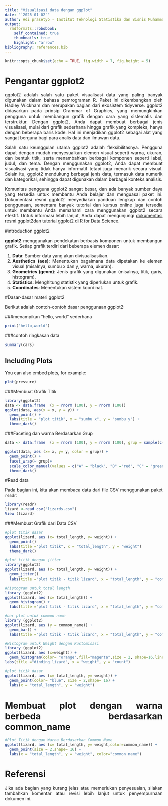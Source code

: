 ```yaml
---
title: "Visualisasi data dengan ggplot"
date: "`2025-01-02`"
author: Adi prasetyo - Institut Teknologi Statistika dan Bisnis Muhammadiyah
output:
  rmdformats::robobook:
    self_contained: true
    thumbnails: true
    highlight: "arrow"
bibliography: references.bib
---
```


```{=html}
<style>
body{
text-align: justify}
</style>
```
```r
knitr::opts_chunk$set(echo = TRUE, fig.width = 7, fig.height = 5)
```

# Pengantar ggplot2

ggplot2 adalah salah satu paket visualisasi data yang paling banyak digunakan dalam bahasa pemrograman R. Paket ini dikembangkan oleh Hadley Wickham dan merupakan bagian dari ekosistem tidyverse. ggplot2 didasarkan pada prinsip Grammar of Graphics, yang memungkinkan pengguna untuk membangun grafik dengan cara yang sistematis dan terstruktur. Dengan ggplot2, Anda dapat membuat berbagai jenis visualisasi, mulai dari grafik sederhana hingga grafik yang kompleks, hanya dengan beberapa baris kode. Hal ini menjadikan ggplot2 sebagai alat yang sangat berguna bagi para analis data dan ilmuwan data.

Salah satu keunggulan utama ggplot2 adalah fleksibilitasnya. Pengguna dapat dengan mudah menyesuaikan elemen visual seperti warna, ukuran, dan bentuk titik, serta menambahkan berbagai komponen seperti label, judul, dan tema. Dengan menggunakan ggplot2, Anda dapat membuat visualisasi yang tidak hanya informatif tetapi juga menarik secara visual. Selain itu, ggplot2 mendukung berbagai jenis data, termasuk data numerik dan kategorikal, sehingga dapat digunakan dalam berbagai konteks analisis.

Komunitas pengguna ggplot2 sangat besar, dan ada banyak sumber daya yang tersedia untuk membantu Anda belajar dan menguasai paket ini. Dokumentasi resmi ggplot2 menyediakan panduan lengkap dan contoh penggunaan, sementara banyak tutorial dan kursus online juga tersedia untuk membantu Anda memahami cara menggunakan ggplot2 secara efektif. Untuk informasi lebih lanjut, Anda dapat mengunjungi
[dokumentasi resmi ggplot2](https://ggplot2.tidyverse.org/)dan [tutorial ggplot2 di R for Data Science](https://r4ds.had.co.nz/).

#introduction ggplot2

**ggplot2** menggunakan pendekatan berbasis komponen untuk membangun grafik. Setiap grafik terdiri dari beberapa elemen dasar:

1. **Data**: Sumber data yang akan divisualisasikan.
2. **Aesthetics (aes)**: Menentukan bagaimana data dipetakan ke elemen visual (misalnya, sumbu x dan y, warna, ukuran).
3. **Geometries (geom)**: Jenis grafik yang digunakan (misalnya, titik, garis, histogram).
4. **Statistics**: Menghitung statistik yang diperlukan untuk grafik.
5. **Coordinates**: Menentukan sistem koordinat.

#Dasar-dasar materi ggplot2

Berikut adalah contoh-contoh dasar penggunaan ggplot2:

###menampikan "hello, world" sederhana

```r
print("hello,world")
```

###contoh ringkasan data
```r
summary(cars)
```
## Including Plots

You can also embed plots, for example:

```r
plot(pressure)
```
###Membuat Grafik Titik
```r
library(ggplot2)
data <- data.frame  (x = rnorm (100), y = rnorm (100))
ggplot(data, aes(x = x, y = y)) + 
  geom_point() +
  labs(title = "plot titik", x = "sumbu x", y = "sumbu y") +
  theme_dark()
```
###Faceting dan warna Berdasarkan Grup
```r
data <- data.frame  (x = rnorm (100), y = rnorm (100), grup = sample(c("A", "B", "C", "D"), 100, replace =TRUE))

ggplot(data, aes (x= x, y= y, color = grup)) +
  geom_point() +
  facet_wrap(~ grup)+
  scale_color_manual(values = c("A" = "black", "B" ="red", "C" = "green", "D" = "brown")) +
  theme_dark()

```
#Read data

Pada bagian ini, kita akan membaca data dari file CSV menggunakan paket `readr`:

```r
library(readr)
lizard <-read_csv("lizards.csv")
View (lizard)
```
###Membuat Grafik dari Data CSV

```r
#plot titik dasar
ggplot(lizard, aes (x= total_length, y= weight)) +
  geom_point()
  labs(title ="plot titik", x = "total_length", y = "weight")
  theme_dark()
```
```r
#plot titik dengan jitter
library(ggplot2)
ggplot(lizard, aes (x= total_length, y= weight)) +
  geom_jitter()
  labs(title ="plot titik - titik lizard", x = "total_length", y = "common_name")
```
```r
#histogram untuk total length
library (ggplot2)
ggplot(lizard, aes (x= total_length)) +
  geom_histogram() +
  labs(title ="plot titik - titik lizard", x = "total_length", y = "common_name")
```
```r
#bar plot untuk common name
library (ggplot2)
ggplot(lizard, aes (y = common_name)) +
  geom_bar() +
  labs(title ="plot titik - titik lizard", x = "total_length", y = "common_name")
```
```r
#Histogram untuk Weight dengan Kustomisasi
library (ggplot2)
ggplot(lizard, aes (x=weight)) +
  geom_histogram(color= "orange",fill="magenta",size = 2, shape=16,linetype="dotted") +
labs(title ="dinding lizard", x = "weight", y = "count")
```
```r
#plot titik dasar
ggplot(lizard, aes (x= total_length, y= weight)) +
  geom_point(color= "blue", size = 2,shape= 16) +
  labs(x = "total_length", y = "weight")
```
# Membuat plot dengan warna berbeda berdasarkan common_name
```r
#Plot Titik dengan Warna Berdasarkan Common Name
ggplot(lizard, aes (x= total_length, y= weight,color=common_name)) +
  geom_point(size = 2,shape= 16) +
  labs(x = "total_length", y = "weight", color="common name")
```



# Referensi

Jika ada bagian yang kurang jelas atau memerlukan penyesuaian, silakan tambahkan komentar atau revisi lebih lanjut untuk penyempurnaan dokumen ini.

